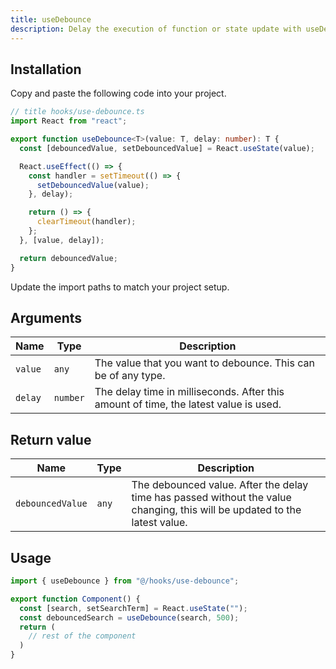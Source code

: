 ---
title: useDebounce
description: Delay the execution of function or state update with useDebounce.
---

<ComponentPreview name="hooks/use-debounce/demo" />

## Installation

<Steps>
<Step>
  Copy and paste the following code into your project.
</Step>

```ts
// title hooks/use-debounce.ts
import React from "react";

export function useDebounce<T>(value: T, delay: number): T {
  const [debouncedValue, setDebouncedValue] = React.useState(value);

  React.useEffect(() => {
    const handler = setTimeout(() => {
      setDebouncedValue(value);
    }, delay);

    return () => {
      clearTimeout(handler);
    };
  }, [value, delay]);

  return debouncedValue;
}
```

<Step>
  Update the import paths to match your project setup.
</Step>
</Steps>

## Arguments

| Name    | Type     | Description                                                                          |
| ------- | -------- | ------------------------------------------------------------------------------------ |
| `value` | `any`    | The value that you want to debounce. This can be of any type.                        |
| `delay` | `number` | The delay time in milliseconds. After this amount of time, the latest value is used. |

## Return value

| Name             | Type  | Description                                                                                                                |
| ---------------- | ----- | -------------------------------------------------------------------------------------------------------------------------- |
| `debouncedValue` | `any` | The debounced value. After the delay time has passed without the value changing, this will be updated to the latest value. |

## Usage

```ts
import { useDebounce } from "@/hooks/use-debounce";

export function Component() {
  const [search, setSearchTerm] = React.useState("");
  const debouncedSearch = useDebounce(search, 500);
  return (
    // rest of the component
  )
}
```
